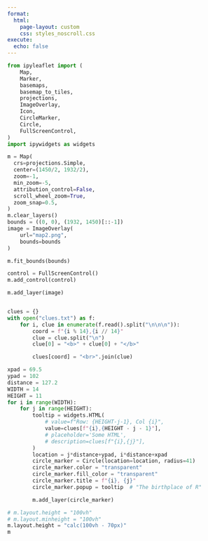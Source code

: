 ```yaml
---
format: 
  html:
    page-layout: custom
    css: styles_noscroll.css
execute:
  echo: false
---
```

```python
from ipyleaflet import (
    Map,
    Marker,
    basemaps,
    basemap_to_tiles,
    projections,
    ImageOverlay,
    Icon,
    CircleMarker,
    Circle,
    FullScreenControl,
)
import ipywidgets as widgets

m = Map(
  crs=projections.Simple,
  center=(1450/2, 1932/2),
  zoom=-1,
  min_zoom=-5,
  attribution_control=False,
  scroll_wheel_zoom=True,
  zoom_snap=0.5,
)
m.clear_layers()
bounds = ((0, 0), (1932, 1450)[::-1])
image = ImageOverlay(
    url="map2.png",
    bounds=bounds
)

m.fit_bounds(bounds)

control = FullScreenControl()
m.add_control(control)

m.add_layer(image)


clues = {}
with open("clues.txt") as f:
    for i, clue in enumerate(f.read().split("\n\n\n")):
        coord = f"{i % 14},{i // 14}"
        clue = clue.split("\n")
        clue[0] = "<b>" + clue[0] + "</b>"

        clues[coord] = "<br>".join(clue)

xpad = 69.5
ypad = 102
distance = 127.2
WIDTH = 14
HEIGHT = 11
for i in range(WIDTH):
    for j in range(HEIGHT):
        tooltip = widgets.HTML(
            # value=f"Row: {HEIGHT-j-1}, Col {i}",
            value=clues[f"{i},{HEIGHT - j - 1}"],
            # placeholder='Some HTML',
            # description=clues[f"{i},{j}"],
        )
        location = j*distance+ypad, i*distance+xpad
        circle_marker = Circle(location=location, radius=41)
        circle_marker.color = "transparent"
        circle_marker.fill_color = "transparent"
        circle_marker.title = f"{i}, {j}"
        circle_marker.popup = tooltip  # "The birthplace of R"

        m.add_layer(circle_marker)

# m.layout.height = "100vh"
# m.layout.minheight = "100vh"
m.layout.height = "calc(100vh - 70px)"
m
```